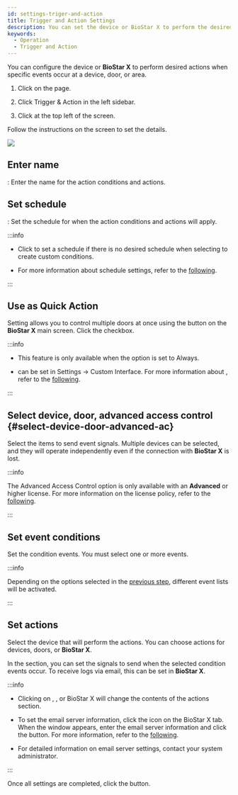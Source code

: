 ```yaml
---
id: settings-triger-and-action
title: Trigger and Action Settings
description: You can set the device or BioStar X to perform the desired action when a certain event occurs at the device, entrance, or area.
keywords:
  - Operation
  - Trigger and Action
---
```


You can configure the device or **BioStar X** to perform desired actions when specific events occur at a device, door, or area.

1. Click <Cmd sid='shell.header.setting' /> on the <Cmd sid='shell.header.launcher' /> page.

2. Click <Cmd>Trigger & Action</Cmd> in the left sidebar. 

3. Click <Cmd sid='button.func.addTriggerAndAction' product='2' /> at the top left of the screen.

Follow the instructions on the screen to set the details.

<Image src='/img/biostarx-settings-trigger-and-action-add.png' />

<Steps>

<Step>

## Enter name

<Cmd sid='common.name' product='2' />: Enter the name for the action conditions and actions.

</Step>
<Step>

## Set schedule

<Cmd sid='triggerAction.schedule' product='2' />: Set the schedule for when the action conditions and actions will apply.

:::info

* Click <Cmd sid='button.plusAddSchedule' product='2' /> to set a schedule if there is no desired schedule when selecting <Cmd sid='triggerAction.input' product='2' /> to create custom conditions.

* For more information about schedule settings, refer to the [following](settings-schedule).

:::

</Step>
<Step>

## Use as Quick Action

Setting <Cmd sid='common.quickAction' product='2' /> allows you to control multiple doors at once using the <Cmd sid='common.quickAction' product='2' /> button on the **BioStar X** main screen. Click the <Cmd sid='triggerAction.quickAction' product='2' /> checkbox.

:::info

* This feature is only available when the <Cmd sid='triggerAction.schedule' product='2' /> option is set to <Cmd>Always</Cmd>.

* <Cmd sid='common.quickAction' product='2' /> can be set in <Cmd>Settings</Cmd> → <Cmd>Custom Interface</Cmd>. For more information about <Cmd sid='common.quickAction' product='2' />, refer to the [following](settings-custom-interface).

:::

</Step>
<Step>

## Select device, door, advanced access control {#select-device-door-advanced-ac}

Select the items to send event signals. Multiple devices can be selected, and they will operate independently even if the connection with **BioStar X** is lost.

:::info

The <Cmd>Advanced Access Control</Cmd> option is only available with an **Advanced** or higher license. For more information on the license policy, refer to the [following](licensing).

:::

</Step>
<Step>

## Set event conditions

Set the condition events. You must select one or more events.

:::info

Depending on the options selected in the [previous step](#select-device-door-advanced-ac), different event lists will be activated.

:::

</Step>
<Step>

## Set actions

Select the device that will perform the actions. You can choose actions for devices, doors, or **BioStar X**.

In the <Cmd sid='triggerAction.action' product='2' /> section, you can set the signals to send when the selected condition events occur. To receive logs via email, this can be set in **BioStar X**.

:::info

* Clicking on <Cmd sid='common.device' product='2' />, <Cmd sid='common.door' product='2' />, or <Cmd>BioStar X</Cmd> will change the contents of the actions section.

* To set the email server information, click the <IcSet2 /> icon on the <Cmd>BioStar X</Cmd> tab. When the <Cmd sid='setting.triggerAction.smtpOption' product='2' /> window appears, enter the email server information and click the <Cmd sid='button.apply' product='2' /> button. For more information, refer to the [following](#).

* For detailed information on email server settings, contact your system administrator.

:::

</Step>

</Steps>

Once all settings are completed, click the <Cmd sid='button.apply' product='2' /> button.
